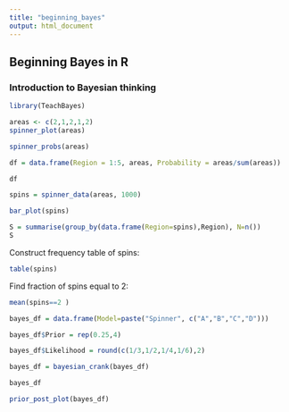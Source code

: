 ```yaml
---
title: "beginning_bayes"
output: html_document
---
```



## Beginning Bayes in R

### Introduction to Bayesian thinking

```r
library(TeachBayes)
```


```r
areas <- c(2,1,2,1,2)
spinner_plot(areas)
```
```r
spinner_probs(areas)
```

```r
df = data.frame(Region = 1:5, areas, Probability = areas/sum(areas))

df
```
```r
spins = spinner_data(areas, 1000)

bar_plot(spins)
```

```r
S = summarise(group_by(data.frame(Region=spins),Region), N=n())
S
```

Construct frequency table of spins:

```r
table(spins)
```

Find fraction of spins equal to 2:

```r
mean(spins==2 )
```

```r
bayes_df = data.frame(Model=paste("Spinner", c("A","B","C","D"))) 

bayes_df$Prior = rep(0.25,4)

bayes_df$Likelihood = round(c(1/3,1/2,1/4,1/6),2)

bayes_df = bayesian_crank(bayes_df)

bayes_df
```

```r
prior_post_plot(bayes_df)
```

